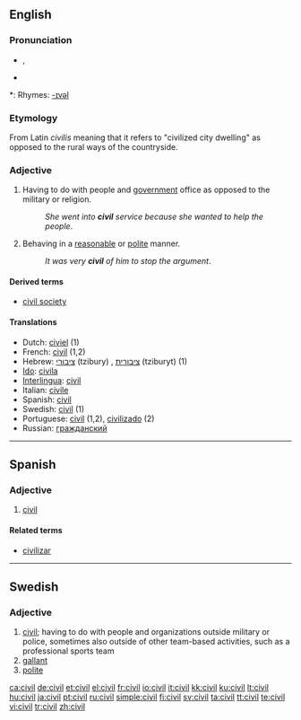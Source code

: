 ==English==

===Pronunciation===
* {{IPA|/ˈsɪvəl/}}, {{SAMPA|/"sIv@l/}}
* {{audio|en-us-civil.ogg|Audio (US)}}

*: Rhymes: [[Rhymes:English:-ɪvəl|-ɪvəl]]

===Etymology===
From Latin ''civilis'' meaning that it refers to "civilized city dwelling" as opposed to the rural ways of the countryside.

===Adjective===
{{en-adj}}

# Having to do with people and [[government]] office as opposed to the military or religion.
#: ''She went into '''civil''' service because she wanted to help the people''.
# Behaving in a [[reasonable]] or [[polite]] manner.
#: ''It was very '''civil''' of him to stop the argument''.

====Derived terms====
* [[civil society]]

====Translations====
* Dutch: [[civiel]] (1)
* French: [[civil]] (1,2)
* Hebrew: [[ציבורי]] (tzibury) {{m}}, [[ציבורית]] (tziburyt) {{f}} (1)
* [[Ido]]: [[civila]]
* [[Interlingua]]: [[civil]]
* Italian: [[civile]]
* Spanish: [[civil]]
* Swedish: [[civil#Swedish|civil]] (1)
* Portuguese: [[civil]] (1,2), [[civilizado]] (2)
* Russian: [[гражданский]]

----

==Spanish==

===Adjective===
{{es-adj|pl=civiles}}

# [[civil#English|civil]]

====Related terms====
*[[civilizar]]

----

==Swedish==

===Adjective===
{{infl|sv|adj}}
{{sv-adj-abs}}

# [[civil#English|civil]]; having to do with people and organizations outside military or police, sometimes also outside of other team-based activities, such as a professional sports team
# [[gallant]]
# [[polite]]


[[ca:civil]]
[[de:civil]]
[[et:civil]]
[[el:civil]]
[[fr:civil]]
[[io:civil]]
[[it:civil]]
[[kk:civil]]
[[ku:civil]]
[[lt:civil]]
[[hu:civil]]
[[ja:civil]]
[[pt:civil]]
[[ru:civil]]
[[simple:civil]]
[[fi:civil]]
[[sv:civil]]
[[ta:civil]]
[[tt:civil]]
[[te:civil]]
[[vi:civil]]
[[tr:civil]]
[[zh:civil]]